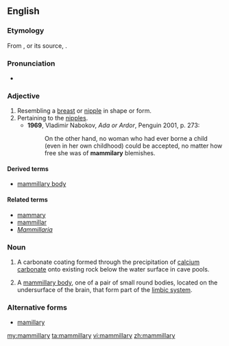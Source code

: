 ==English==

===Etymology===
From {{etyl|frm|en}} {{term|mamillaire|lang=frm}}, or its source, {{etyl|LL.|en}} {{term|lang=la|mamillaris}}.

===Pronunciation===
*{{a|UK}} {{IPA|/ˈmamɪləɹi/|lang=en}}

===Adjective===
{{en-adj}}

# Resembling a [[breast]] or [[nipple]] in shape or form.
# Pertaining to the [[nipple]]s.
#*'''1969''', Vladimir Nabokov, ''Ada or Ardor'', Penguin 2001, p. 273:
#*:On the other hand, no woman who had ever borne a child (even in her own childhood) could be accepted, no matter how free she was of '''mammilary''' blemishes.

====Derived terms====
* [[mammillary body]]

====Related terms====
* [[mammary]]
* [[mammillar]]
* ''[[Mammillaria]]''

===Noun===
{{en-noun|mammillaries}}

# {{context|geology|speleology|lang=en}} A carbonate coating formed through the precipitation of [[calcium]] [[carbonate]] onto existing rock below the water surface in cave pools.
# {{context|anatomy|lang=en}} A [[mammillary body]], one of a pair of small round bodies, located on the undersurface of the brain, that form part of the [[limbic system]].

===Alternative forms===
* [[mamillary]]

[[my:mammillary]]
[[ta:mammillary]]
[[vi:mammillary]]
[[zh:mammillary]]
